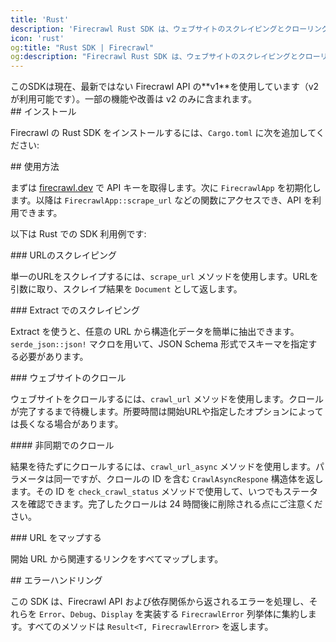 ```yaml
---
title: 'Rust'
description: 'Firecrawl Rust SDK は、ウェブサイトのスクレイピングとクローリングを簡単に行い、言語モデル（LLM）でそのまま使えるフォーマットでデータを出力するためのライブラリです。'
icon: 'rust'
og:title: "Rust SDK | Firecrawl"
og:description: "Firecrawl Rust SDK は、ウェブサイトのスクレイピングとクローリングを簡単に行い、言語モデル（LLM）でそのまま使えるフォーマットでデータを出力するためのライブラリです。"
---
```



<Warning>
  このSDKは現在、最新ではない Firecrawl API の**v1**を使用しています（v2 が利用可能です）。一部の機能や改善は v2 のみに含まれます。
</Warning>


<div id="installation">
  ## インストール
</div>

Firecrawl の Rust SDK をインストールするには、`Cargo.toml` に次を追加してください:

<InstallationRust />

<div id="usage">
  ## 使用方法
</div>

まずは [firecrawl.dev](https://firecrawl.dev) で API キーを取得します。次に `FirecrawlApp` を初期化します。以降は `FirecrawlApp::scrape_url` などの関数にアクセスでき、API を利用できます。

以下は Rust での SDK 利用例です:

<ScrapeAndCrawlRustExample />

<div id="scraping-a-url">
  ### URLのスクレイピング
</div>

単一のURLをスクレイプするには、`scrape_url` メソッドを使用します。URLを引数に取り、スクレイプ結果を `Document` として返します。

<ScrapeRustShort />

<div id="scraping-with-extract">
  ### Extract でのスクレイピング
</div>

Extract を使うと、任意の URL から構造化データを簡単に抽出できます。`serde_json::json!` マクロを用いて、JSON Schema 形式でスキーマを指定する必要があります。

<LLMExtractRust />

<div id="crawling-a-website">
  ### ウェブサイトのクロール
</div>

ウェブサイトをクロールするには、`crawl_url` メソッドを使用します。クロールが完了するまで待機します。所要時間は開始URLや指定したオプションによっては長くなる場合があります。

<CrawlRustShort />

<div id="crawling-asynchronously">
  #### 非同期でのクロール
</div>

結果を待たずにクロールするには、`crawl_url_async` メソッドを使用します。パラメータは同一ですが、クロールの ID を含む `CrawlAsyncRespone` 構造体を返します。その ID を `check_crawl_status` メソッドで使用して、いつでもステータスを確認できます。完了したクロールは 24 時間後に削除される点にご注意ください。

<CrawlAsyncRustShort />

<div id="map-a-url">
  ### URL をマップする
</div>

開始 URL から関連するリンクをすべてマップします。

<MapRustShort />

<div id="error-handling">
  ## エラーハンドリング
</div>

この SDK は、Firecrawl API および依存関係から返されるエラーを処理し、それらを `Error`、`Debug`、`Display` を実装する `FirecrawlError` 列挙体に集約します。すべてのメソッドは `Result<T, FirecrawlError>` を返します。